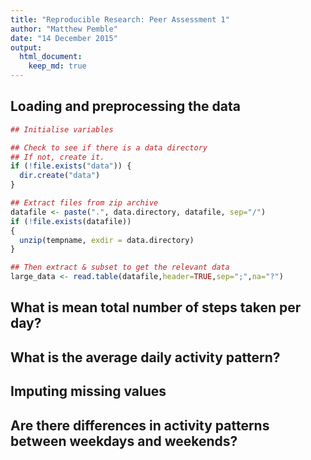 ```yaml
---
title: "Reproducible Research: Peer Assessment 1"
author: "Matthew Pemble"
date: "14 December 2015"
output: 
  html_document:
    keep_md: true
---
```


## Loading and preprocessing the data

```r
## Initialise variables

## Check to see if there is a data directory
## If not, create it.
if (!file.exists("data")) {
  dir.create("data")
}

## Extract files from zip archive
datafile <- paste(".", data.directory, datafile, sep="/")
if (!file.exists(datafile))
{
  unzip(tempname, exdir = data.directory)
}

## Then extract & subset to get the relevant data
large_data <- read.table(datafile,header=TRUE,sep=";",na="?")

```





## What is mean total number of steps taken per day?



## What is the average daily activity pattern?



## Imputing missing values



## Are there differences in activity patterns between weekdays and weekends?